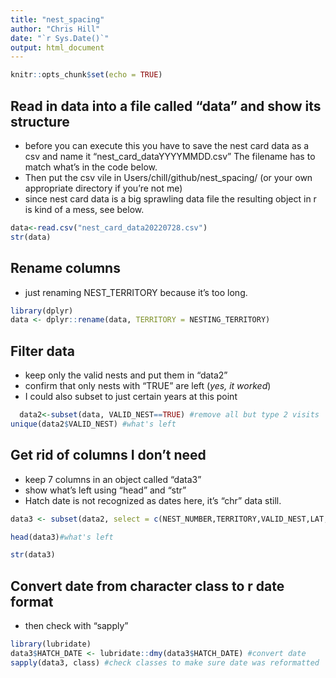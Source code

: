 ```yaml
---
title: "nest_spacing"
author: "Chris Hill"
date: "`r Sys.Date()`"
output: html_document
---
```


```r
knitr::opts_chunk$set(echo = TRUE)
```

## Read in data into a file called "data" and show its structure
- before you can execute this you have to save the nest card data as a csv and name it "nest_card_dataYYYYMMDD.csv" The filename has to match what's in the code below.
- Then put the csv vile in Users/chill/github/nest_spacing/ (or your own appropriate directory if you're not me)
- since nest card data is a big sprawling data file the resulting object in r is kind of a mess, see below.

```r
data<-read.csv("nest_card_data20220728.csv")
str(data)
```

## Rename columns
- just renaming NEST_TERRITORY because it's too long.
```r
library(dplyr)
data <- dplyr::rename(data, TERRITORY = NESTING_TERRITORY)
```


## Filter data
- keep only the valid nests and put them in "data2"
- confirm that only nests with "TRUE" are left (*yes, it worked*)
- I could also subset to just certain years at this point
```r
  data2<-subset(data, VALID_NEST==TRUE) #remove all but type 2 visits
unique(data2$VALID_NEST) #what's left
```

## Get rid of columns I don't need
- keep 7 columns in an object called "data3"
- show what's left using "head" and "str"
- Hatch date is not recognized as dates here, it's "chr" data still.
```r
data3 <- subset(data2, select = c(NEST_NUMBER,TERRITORY,VALID_NEST,LAT,LONG,HATCH_DATE, HD_YEAR))

head(data3)#what's left
```
```r
str(data3)
```

## Convert date from character class to r date format
- then check with "sapply"


```r
library(lubridate)
data3$HATCH_DATE <- lubridate::dmy(data3$HATCH_DATE) #convert date
sapply(data3, class) #check classes to make sure date was reformatted
```



